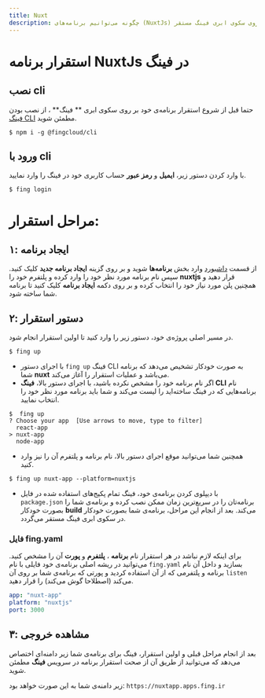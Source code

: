 ```yaml
---
title: Nuxt
description: چگونه می‌توانیم برنامه‌های (NuxtJs) را بر روی سکوی ابری فینگ مستقر(deploy) کنیم؟
---
```



<Platform>
  <PlatformHead platform="nuxt" title="برنامه‌های Nuxt.js" />
</Platform>

# استقرار برنامه NuxtJs در فینگ

## نصب cli

حتما قبل از شروع استقرار برنامه‌ی خود بر روی سکوی ابری ** فینگ** ، از نصب بودن [فینگ CLI](/cli/installation) مطمئن شوید.

```
$ npm i -g @fingcloud/cli
```

## ورود با cli

با وارد کردن دستور زیر، **ایمیل** و **رمز عبور** حساب کاربری خود در فینگ را وارد نمایید.

```
$ fing login
```

# مراحل استقرار:

## ۱: ایجاد برنامه

از قسمت [داشبورد](https://dashboard.fing.ir) وارد بخش **برنامه‌ها** شوید و بر روی گزینه **ایجاد برنامه جدید** کلیک کنید. سپس نام برنامه مورد نظر خود را وارد کرده و پلتفرم خود را **nuxtjs** قرار دهید و همچنین پلن مورد نیاز خود را انتخاب کرده و بر روی دکمه **ایجاد برنامه** کلیک کنید تا برنامه شما ساخته شود.

## ۲: دستور استقرار

در مسیر اصلی پروژه‌ی خود، دستور زیر را وارد کنید تا اولین استقرار انجام شود.

```
$ fing up
```

- با اجرای دستور `fing up` فینگ ‌CLI به صورت خودکار تشخیص می‌دهد که برنامه شما **nuxt** می‌باشد و عملیات استقرار را آغاز می‌کند.
- اگر نام برنامه خود را مشخص نکرده باشید، با اجرای دستور بالا، **فینگ CLI** نام برنامه‌هایی که در فینگ ساخته‌اید را لیست می‌کند و شما باید برنامه مورد نظر خود را انتخاب نمایید.

```
$  fing up
? Choose your app  [Use arrows to move, type to filter]
  react-app
> nuxt-app
  node-app
```

- همچنین شما می‌توانید موقع اجرای دستور بالا، نام برنامه و پلتفرم آن را نیز وارد کنید.

```
$ fing up nuxt-app --platform=nuxtjs
```

- با دیپلوی کردن برنامه‌ی خود، فینگ تمام پکیج‌های استفاده شده در فایل `package.json` برنامه‌تان را در سریع‌ترین زمان ممکن نصب کرده و برنامه‌ی شما را بصورت خودکار **build** می‌کند.  بعد از انجام این مراحل، برنامه‌ی شما بصورت خودکار در سکوی ابری فینگ مستقر می‌گردد. 

### فایل fing.yaml

برای اینکه لازم نباشد در هر استقرار نام **برنامه** ، **پلتفرم** و **پورت** آن را مشخص کنید. می‌توانید در ریشه اصلی برنامه‌ی خود فایلی با نام `fing.yaml` بسازید و داخل آن نام برنامه و پلتفرمی که از آن استفاده کردید و پورتی که برنامه‌ی شما بر روی‌ آن `listen` می‌کند (اصطلاحا گوش می‌کند) را قرار دهید.

```yaml
app: "nuxt-app"
platform: "nuxtjs"
port: 3000
```

## ۳: مشاهده خروجی

بعد از انجام مراحل قبلی و اولین استقرار، فینگ برای برنامه‌ی شما زیر دامنه‌ای اختصاص می‌دهد که می‌توانید از طریق آن از صحت استقرار برنامه در سرویس **فینگ** مطمئن شوید.

زیر دامنه‌ی شما به این صورت خواهد بود: `https://nuxtapp.apps.fing.ir`
